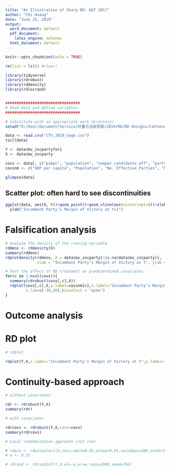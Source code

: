 ---
title: "An Illustration of Sharp RD: K&T 2017"
author: "Chi Huang"
date: "June 25, 2019"
output:
  word_document: default
  pdf_document:
    latex_engine: xelatex
  html_document: default
---

```{r setup, include=FALSE}
knitr::opts_chunk$set(echo = TRUE)
```

```{r}
rm(list = ls()) #clear!

library(tidyverse)
library(rdrobust)
library(rddensity)
library(rdlocrand)


#################################
# Read data and define variables 
#################################

# Substitute with an appropriate work directory!
setwd("D:/User/Document/Service/計量方法研習營/2019/RD/RD designs/Cattaneo, Titiunik & Vazquez-Bare 2019 The RDD in Sage Handbook")

data <- read.csv("CTV_2019_Sage.csv")
tail(data)

Y <- data$mv_incpartyfor1
X <- data$mv_incparty

covs <- data[, c("pibpc", "population", "numpar_candidates_eff", "party_DEM_wonlag1_b1",  "party_PSDB_wonlag1_b1", "party_PT_wonlag1_b1", "party_PMDB_wonlag1_b1")]
covsnm <- c("GDP per capita", "Population", "No. Effective Parties", "DEM Victory t-1",  "PSDB Victory t-1", "PT Victory t-1", "PMDB Victory t-1")

glimpse(data)
```

## Scatter plot: often hard to see discontinuities
```{r}
ggplot(data, aes(X, Y))+geom_point()+geom_vline(aes(xintercept=0))+xlab("Incumbent Party's Margin of Victory at t")+
  ylab("Incumbent Party's Margin of Victory at t+1")
```

# Falsification analysis 

```{r}
# Analyze the density of the running variable
rddens <- rddensity(X)
summary(rddens)
rdplotdensity(rddens, X = data$mv_incparty[!is.na(data$mv_incparty)], 
              xlab = "Incumbent Party's Margin of Victory at t", ylab = "Estimated density")

# Test the effect of RD treatment on predetermined covariates
for(c in 1:ncol(covs)){
  summary(rdrobust(covs[,c],X))
  rdplot(covs[,c],X,y.label=covsnm[c],x.label="Incumbent Party's Margin of Victory",
         x.lim=c(-30,30),binselect = "qsmv")
}
```


# Outcome analysis 

# RD plot
```{r}
# rdplot

rdplot(Y,X,x.label="Incumbent Party's Margin of Victory at t",y.label="Incumbent Party's Margin of Victory at t+1")
```

# Continuity-based approach
```{r}
# without covariates

rdr <- rdrobust(Y,X)
summary(rdr)

# with covariates

rdrcovs <- rdrobust(Y,X,covs=covs)
summary(rdrcovs)

# Local randomization approach (not run)

# rdwin <- rdwinselect(X,covs,wmin=0.05,wstep=0.01,nwindows=200,seed=765,plot=TRUE)
# w <- 0.15

# rdrand <- rdrandinf(Y,X,wl=-w,wr=w,reps=1000,seed=765)

```
